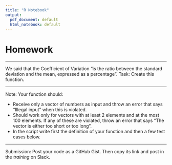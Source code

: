 ```yaml
---
title: "R Notebook"
output:
  pdf_document: default
  html_notebook: default
---
```


# Homework

---

We said that the Coefficient of Variation "is the ratio between the standard deviation and the mean, expressed as a percentage".
Task: Create this function.

--- 

Note: Your function should:

- Receive only a vector of numbers as input and throw an error that says "Illegal input" when this is violated.
- Should work only for vectors with at least 2 elements and at the most 100 elements. If any of these are violated, throw an error that says "The vector is either too short or too long".
- In the script write first the definition of your function and then a few test cases below.

---

Submission: Post your code as a GitHub Gist. Then copy its link and post in the *training* on Slack. 